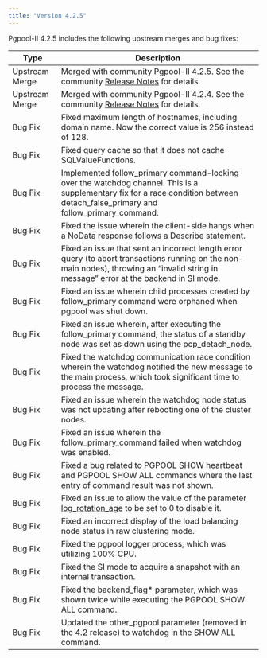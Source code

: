 ```yaml
---
title: "Version 4.2.5"
---
```


Pgpool-II 4.2.5 includes the following upstream merges and bug fixes:

| Type    | Description                                                                                                                                                                                  |
| ------- | -------------------------------------------------------------------------------------------------------------------------------------------------------------------------------------------- |
| Upstream Merge | Merged with community Pgpool-II 4.2.5. See the community [Release Notes](https://www.pgpool.net/docs/42/en/html/release-4-2-5.html#bug-fixes) for details.|
| Upstream Merge | Merged with community Pgpool-II 4.2.4. See the community [Release Notes](https://www.pgpool.net/docs/42/en/html/release-4-2-4.html#bug-fixes) for details.|
| Bug Fix | Fixed maximum length of hostnames, including domain name. Now the correct value is 256 instead of 128.                                                                                       |
| Bug Fix | Fixed query cache so that it does not cache SQLValueFunctions.                                                                                                                               |
| Bug Fix | Implemented follow_primary command-locking over the watchdog channel. This is a supplementary fix for a race condition between detach_false_primary and follow_primary_command.              |
| Bug Fix | Fixed the issue wherein the client-side hangs when a NoData response follows a Describe statement.                                                                                           |
| Bug Fix | Fixed an issue that sent an incorrect length error query (to abort transactions running on the non-main nodes), throwing an “invalid string in message” error at the backend in SI mode.     |
| Bug Fix | Fixed an issue wherein child processes created by follow_primary command were orphaned when pgpool was shut down.                                                                            |
| Bug Fix | Fixed an issue wherein, after executing the follow_primary command, the status of a standby node was set as down using the pcp_detach_node.                                                  |
| Bug Fix | Fixed the watchdog communication race condition wherein the watchdog notified the new message to the main process, which took significant time to process the message.                       |
| Bug Fix | Fixed an issue wherein the watchdog node status was not updating after rebooting one of the cluster nodes.                                                                                   | 
| Bug Fix | Fixed an issue wherein the follow_primary_command failed when watchdog was enabled.                                                                                                          |
| Bug Fix | Fixed a bug related to PGPOOL SHOW heartbeat and PGPOOL SHOW ALL commands where the last entry of command result was not shown.                                                              |
| Bug Fix | Fixed an issue to allow the value of the parameter [log_rotation_age](https://www.pgpool.net/docs/42/en/html/runtime-config-logging.html#GUC-LOG-ROTATION-AGE) to be set to 0 to disable it. |
| Bug Fix | Fixed an incorrect display of the load balancing node status in raw clustering mode.                                                                                                         |
| Bug Fix | Fixed the pgpool logger process, which was utilizing 100% CPU.                                                                                                                               |
| Bug Fix | Fixed the  SI mode to acquire a snapshot with an internal transaction.                                                                                                                       |
| Bug Fix | Fixed the backend_flag* parameter, which was shown twice while executing the PGPOOL SHOW ALL command.                                                                                        |
| Bug Fix | Updated the other_pgpool parameter (removed in the 4.2 release) to watchdog in the SHOW ALL command.                                                                                         |
